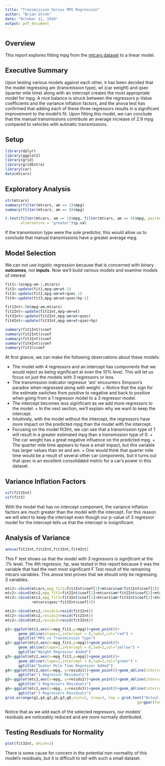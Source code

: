 ---
title: "Transmission Versus MPG Regression"
author: "Brian Stroh"
date: "October 11, 2018"
output: pdf_document
---
## Overview
This report explores fitting mpg from the [mtcars dataset](https://stat.ethz.ch/R-manual/R-devel/library/datasets/html/mtcars.html) to a linear model.

## Executive Summary
Upon testing various models against each other, it has been decided that the model regressing am (transmission type), wt (car weight) and qsec (quarter mile time) along with an intercept creates the most appropriate model for mpg. A nice balance is struck between the regressors p-Value coefficients and the variance inflation factors, and the anova test has confirmed that adding each of these three regressors results in a significant improvement to the model's fit. Upon fitting this model, we can conclude that the manual transmissions contribute an average increase of 2.9 mpg compared to vehicles with autmatic transmissions.

## Setup

```{r setup,message = F}
library(dplyr)
library(ggplot2)
library(grid)
library(gridExtra)
library(car)
data(mtcars)
```

## Exploratory Analysis

```{r explore}
str(mtcars)
summary(filter(mtcars, am == 1)$mpg)
summary(filter(mtcars, am == 0)$mpg)

t.test(filter(mtcars, am == 1)$mpg, filter(mtcars, am == 0)$mpg, paired = FALSE, 
       alternative = "greater")$p.val
```

If the transmission type were the sole predictor, this would allow us to
conclude that manual transmissions have a greater average mpg.

## Model Selection

We can not use logistic regression because that is concerned with binary **outcomes**, not **inputs**.
Now we'll build various models and examine models of interest

```{r models}
fit1<-lm(mpg~am-1,mtcars)
fit2<-update(fit1,mpg~am+wt-1)
fit3<-update(fit2,mpg~am+wt+qsec-1)
fit4<-update(fit3,mpg~am+wt+qsec+hp-1)

fit1Int<-lm(mpg~am,mtcars)
fit2Int<-update(fit1Int,mpg~am+wt)
fit3Int<-update(fit2Int,mpg~am+wt+qsec)
fit4Int<-update(fit3Int,mpg~am+wt+qsec+hp)

summary(fit1Int)$coef
summary(fit2Int)$coef
summary(fit3Int)$coef
summary(fit4Int)$coef
summary(fit3)$coef

```
At first glance, we can make the following observations about these models:

* The model with 4 regressors and an intercept has components that we would reject as being significant at even the 10% level. This will let us focus on just the models with 3 regressors or less.
* The transmission indicator regressor 'am' encounters Simpson's paradox when regressed along with weight.
      + Notice that the sign for the estimate switches from positive to negative and back to positive when going from a 1 regressor model to a 3 regressor model.
* The intercept becomes less significant as we add more regressors to the model.
      + In the next section, we'll explain why we want to keep the intercept.
* Intuitively, with the model without the intercept, the regressors have more impact on the predicted mpg than the model with the intercept.
* Focusing on the model fit3Int, we can see that a transmission type of 1 will result in a greater estimated mpg than a transmission type of 0.
      + The car weight has a great negative influence on the predicted mpg.
      + The quarter mile time appears to have a small impact, but this variable has larger values than wt and am.
      + One would think that quarter mile time would be a result of several other car components, but it turns out that qsec is an excellent consolidated metric for a car's power in this dataset.

## Variance Inflation Factors
```{r VarInflFacts}
vif(fit3Int)
vif(fit3)
```

With the model that has no intercept component, the variance inflation factors are much greater than the model with the intercept. For this reason we will elect to keep the intercept even though our p-value of 3 regressor model for the intercept tells us that the intercept is insignificant.

## Analysis of Variance
```{r anova}
anova(fit1Int,fit2Int,fit3Int,fit4Int)
```
This F test shows us that *the model with 3 regressors is significant* at the .1% level.
The 4th regressor, hp, was tested in this report because it was the variable that had the next most significant F Test result of the remaining mtcars variables. This anova test proves that we should only be regressing 3 variables.

```{r resids}
mtc2<-cbind(mtcars,mpg_fit1=fit1Int$coef[1]+mtcars$am*fit1Int$coef[2])
mtc2<-cbind(mtc2,mpg_fit2=fit2Int$coef[1]+mtcars$am*fit2Int$coef[2]+mtcars$wt*fit2Int$coef[3])
mtc2<-cbind(mtc2,mpg_fit3=fit3Int$coef[1]+mtcars$am*fit3Int$coef[2]+mtcars$wt*fit3Int$coef[3]
            +mtcars$qsec*fit3Int$coef[4])

mtc2<-cbind(mtc2,resids1=resid(fit1Int))
mtc2<-cbind(mtc2,resids2=resid(fit2Int))
mtc2<-cbind(mtc2,resids3=resid(fit3Int))

g1<-ggplot(mtc2,aes(x=mpg_fit1,y=mpg))+geom_point()+
      geom_abline(slope=1,intercept = 0,lwd=2,col="red") +
      ggtitle("MPG vs Transmission Type")
g2<-ggplot(mtc2,aes(x=mpg_fit2,y=mpg))+geom_point()+
      geom_abline(slope=1,intercept = 0,lwd=2,col="yellow") +
      ggtitle("Weight Regressor Added")
g3<-ggplot(mtc2,aes(x=mpg_fit3,y=mpg))+geom_point()+
      geom_abline(slope=1,intercept = 0,lwd=2,col="green") +
      ggtitle("Quater Mile Time Regressor Added")
g4<-ggplot(mtc2,aes(x=mpg, y=resids1))+geom_point()+geom_abline(intercept=0, slope = 0, col = "blue")+
      ggtitle("1 Regressor Residuals")
g5<-ggplot(mtc2,aes(x=mpg, y=resids2))+geom_point()+geom_abline(intercept=0, slope = 0, col = "blue")+
      ggtitle("2 Regressors Residuals")
g6<-ggplot(mtc2,aes(x=mpg, y=resids3))+geom_point()+geom_abline(intercept=0, slope = 0, col = "blue")+
      ggtitle("3 Regressors Residuals")
grid.arrange(g1,g4,g2,g5,g3,g6,ncol=2, nrow=3, top = grid.text("Actual MPG Versus Model Fitted MPG",
                                                            gp=gpar(fontsize=18,font=7)))
```
Notice that as we add each of the selected regressors, our models' residuals are noticeably reduced and are more normally distributed.

## Testing Resdiuals for Normality
```{r resid_diagonistics, fig.height=2.8, fig.width=7}
plot(fit3Int, which=2)
```

There is some cause for concern in the potential non-normality of this model's residiuals, but it is difficult to tell with such a small dataset.